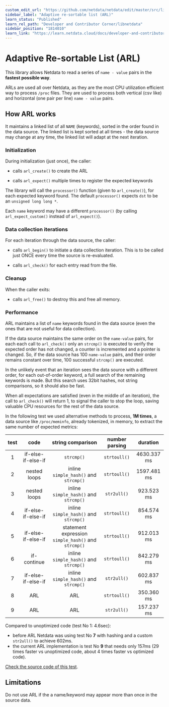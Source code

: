 ```yaml
---
custom_edit_url: "https://github.com/netdata/netdata/edit/master/src/libnetdata/adaptive_resortable_list/README.md"
sidebar_label: "Adaptive re-sortable list (ARL)"
learn_status: "Published"
learn_rel_path: "Developer and Contributor Corner/libnetdata"
sidebar_position: "1814010"
learn_link: "https://learn.netdata.cloud/docs/developer-and-contributor-corner/libnetdata/adaptive-re-sortable-list-arl"
---
```


# Adaptive Re-sortable List (ARL)

This library allows Netdata to read a series of `name - value` pairs
in the **fastest possible way**.

ARLs are used all over Netdata, as they are the most
CPU utilization efficient way to process `/proc` files. They are used to
process both vertical (csv like) and horizontal (one pair per line) `name - value` pairs.

## How ARL works

It maintains a linked list of all `NAME` (keywords), sorted in the
order found in the data source. The linked list is kept
sorted at all times - the data source may change at any time, the
linked list will adapt at the next iteration.

### Initialization

During initialization (just once), the caller:

-   calls `arl_create()` to create the ARL

-   calls `arl_expect()` multiple times to register the expected keywords

The library will call the `processor()` function (given to
`arl_create()`), for each expected keyword found.
The default `processor()` expects `dst` to be an `unsigned long long *`.

Each `name` keyword may have a different `processor()` (by calling
`arl_expect_custom()` instead of `arl_expect()`).

### Data collection iterations

For each iteration through the data source, the caller:

-   calls `arl_begin()` to initiate a data collection iteration.
     This is to be called just ONCE every time the source is re-evaluated.

-   calls `arl_check()` for each entry read from the file.

### Cleanup

When the caller exits:

-   calls `arl_free()` to destroy this and free all memory.

### Performance

ARL maintains a list of `name` keywords found in the data source (even the ones
that are not useful for data collection).

If the data source maintains the same order on the `name-value` pairs, for each
each call to `arl_check()` only an `strcmp()` is executed to verify the
expected order has not changed, a counter is incremented and a pointer is changed.
So, if the data source has 100 `name-value` pairs, and their order remains constant
over time, 100 successful `strcmp()` are executed.

In the unlikely event that an iteration sees the data source with a different order,
for each out-of-order keyword, a full search of the remaining keywords is made. But
this search uses 32bit hashes, not string comparisons, so it should also be fast. 

When all expectations are satisfied (even in the middle of an iteration),
the call to `arl_check()` will return 1, to signal the caller to stop the loop,
saving valuable CPU resources for the rest of the data source. 

In the following test we used alternative methods to process, **1M times**,
a data source like `/proc/meminfo`, already tokenized, in memory,
to extract the same number of expected metrics:

|test|code|string comparison|number parsing|duration|
|:--:|:--:|:---------------:|:------------:|:------:|
|1|if-else-if-else-if|`strcmp()`|`strtoull()`|4630.337 ms|
|2|nested loops|inline `simple_hash()` and `strcmp()`|`strtoull()`|1597.481 ms|
|3|nested loops|inline `simple_hash()` and `strcmp()`|`str2ull()`|923.523 ms|
|4|if-else-if-else-if|inline `simple_hash()` and `strcmp()`|`strtoull()`|854.574 ms|
|5|if-else-if-else-if|statement expression `simple_hash()` and `strcmp()`|`strtoull()`|912.013 ms|
|6|if-continue|inline `simple_hash()` and `strcmp()`|`strtoull()`|842.279 ms|
|7|if-else-if-else-if|inline `simple_hash()` and `strcmp()`|`str2ull()`|602.837 ms|
|8|ARL|ARL|`strtoull()`|350.360 ms|
|9|ARL|ARL|`str2ull()`|157.237 ms|

Compared to unoptimized code (test No 1: 4.6sec):

-   before ARL Netdata was using test No **7** with hashing and a custom `str2ull()` to achieve 602ms.
-   the current ARL implementation is test No **9** that needs only 157ms (29 times faster vs unoptimized code, about 4 times faster vs optimized code).

[Check the source code of this test](https://raw.githubusercontent.com/netdata/netdata/master/tests/profile/benchmark-value-pairs.c).

## Limitations

Do not use ARL if the a name/keyword may appear more than once in the
source data. 


